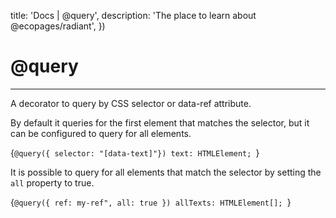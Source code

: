 

  title: 'Docs | @query',
  description: 'The place to learn about @ecopages/radiant',
})

# @query
---

A decorator to query by CSS selector or data-ref attribute.

By default it queries for the first element that matches the selector, but it can be configured to query for all elements.

<CodeBlock lang='typescript'>{`@query({ selector: "[data-text]"}) text: HTMLElement; `}</CodeBlock>

It is possible to query for all elements that match the selector by setting the `all` property to true.

<CodeBlock lang='typescript'>{`@query({ ref: my-ref", all: true }) allTexts: HTMLElement[]; `}</CodeBlock>